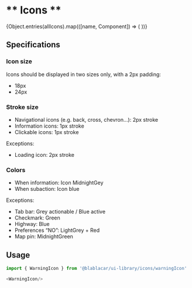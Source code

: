 

<Meta title="Design Tokens/Icons" />

# ** Icons **

<Canvas>
  <Story name="Icons">
    <IconGallery>
      {Object.entries(allIcons).map(([name, Component]) => (
        <IconItem name={name}><Component /></IconItem>
      ))}
    </IconGallery>
  </Story>
</Canvas>

## Specifications

### Icon size

Icons should be displayed in two sizes only, with a 2px padding:
- 18px
- 24px

### Stroke size

- Navigational icons (e.g. back, cross, chevron…): 2px stroke
- Information icons: 1px stroke
- Clickable icons: 1px stroke

Exceptions:
  - Loading icon: 2px stroke

### Colors

- When information: Icon MidnightGey
- When subaction: Icon blue

Exceptions:
- Tab bar: Grey actionable / Blue active
- Checkmark: Green
- Highway: Blue
- Preferences “NO”: LightGrey + Red
- Map pin: MidnightGreen

## Usage

```js
import { WarningIcon } from '@blablacar/ui-library/icons/warningIcon'

<WarningIcon/>
```

<ArgsTable of={BaseIcon} />
